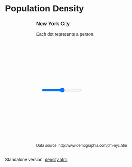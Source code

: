 # Population Density

<style>
  * {
    font-family: sans-serif;
  }

  .source {
     font-size: 9pt;
  }
</style> 

<div style="padding-left: 100px">
  <h3>New York City</h3>
  <p>Each dot represents a person.</p>
  <svg id="svg1"></svg>
  <div id="slider" style="padding-left: 16px;">
  <input type="range" step="10">
  </div>
  <svg id="svg2"></svg>
  <p class="source">Data source: http://www.demographia.com/dm-nyc.htm</p>
</div>

<script src="https://d3js.org/d3.v7.min.js"></script>
<script src="scripts/density.js"></script>
<br>
Standalone version: [density.html](code/density.html){target="_blank"}
